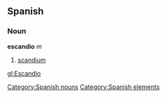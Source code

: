 == Spanish == {{wikipediaAlt|scandium}}
=== Noun ===
'''escandio''' ''m''
# [[scandium]]

[[Category:Spanish nouns]]
[[Category:Spanish elements]]

[[gl:Escandio]]